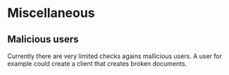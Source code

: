 # Miscellaneous

## Malicious users

Currently there are very limited checks agains mallicious users. A user for example could create a client that creates broken documents.
